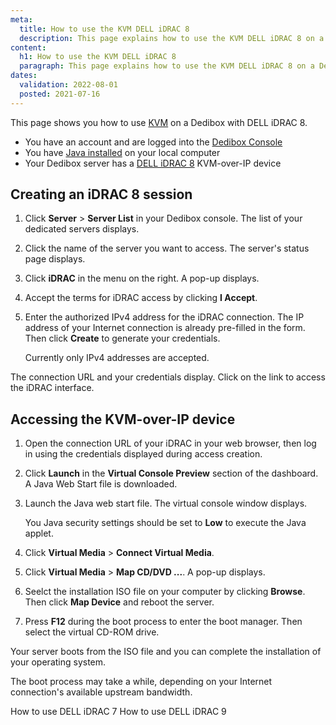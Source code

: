```yaml
---
meta:
  title: How to use the KVM DELL iDRAC 8
  description: This page explains how to use the KVM DELL iDRAC 8 on a Dedibox
content:
  h1: How to use the KVM DELL iDRAC 8
  paragraph: This page explains how to use the KVM DELL iDRAC 8 on a Dedibox
dates:
  validation: 2022-08-01
  posted: 2021-07-16
---
```


This page shows you how to use [KVM](/dedibox/kvm-over-ip/concepts/#kvm-over-ip) on a Dedibox with DELL iDRAC 8.

<Message type="requirement">

  - You have an account and are logged into the [Dedibox Console](https://console.online.net) 
  - You have [Java installed](https://www.java.com/en/download/help/download_options.html) on your local computer
  - Your Dedibox server has a [DELL iDRAC 8](https://www.dell.com/support/manuals/en-us/idrac8-with-lc-v2.05.05.05/idrac8_2.05.05.05_ug/overview) KVM-over-IP device  

</Message>

## Creating an iDRAC 8 session

1. Click **Server** > **Server List** in your Dedibox console. The list of your dedicated servers displays.
2. Click the name of the server you want to access. The server's status page displays.
3. Click **iDRAC** in the menu on the right. A pop-up displays.

    <Lightbox src="scaleway_idrac.webp" alt="" />
4. Accept the terms for iDRAC access by clicking **I Accept**.
5. Enter the authorized IPv4 address for the iDRAC connection. The IP address of your Internet connection is already pre-filled in the form. Then click **Create** to generate your credentials.

    <Message type="note">

    Currently only IPv4 addresses are accepted.

    </Message>

The connection URL and your credentials display. Click on the link to access the iDRAC interface.

## Accessing the KVM-over-IP device 

1. Open the connection URL of your iDRAC in your web browser, then log in using the credentials displayed during access creation. 
2. Click **Launch** in the **Virtual Console Preview** section of the dashboard. A Java Web Start file is downloaded.
    <Lightbox src="scaleway_idrac8_dashboard.webp" alt="" />
3. Launch the Java web start file. The virtual console window displays.

    <Message typ="tip">

    You Java security settings should be set to **Low** to execute the Java applet.

    </Message>
4.  Click **Virtual Media** > **Connect Virtual Media**.

    <Lightbox src="scaleway_idrac8_connect_vm.webp" alt="" />
5. Click **Virtual Media** > **Map CD/DVD ...**. A pop-up displays.

    <Lightbox src="scaleway_idrac8_map_cd.webp" alt="" />
6. Seelct the installation ISO file on your computer by clicking **Browse**. Then click **Map Device** and reboot the server. 

    <Lightbox src="scaleway_idrac8_iso.webp" alt="" /> 
7. Press **F12** during the boot process to enter the boot manager. Then select the virtual CD-ROM drive. 

Your server boots from the ISO file and you can complete the installation of your operating system.

  <Message type="note">

  The boot process may take a while, depending on your Internet connection's available upstream bandwidth. 

  </Message>

<Navigation title="See Also">
  <PreviousButton to="/dedibox/kvm-over-ip/how-to/dell-idrac7/">How to use DELL iDRAC 7</PreviousButton>
  <NextButton to="/dedibox/kvm-over-ip/how-to/dell-idrac9/">How to use DELL iDRAC 9</NextButton>
</Navigation>